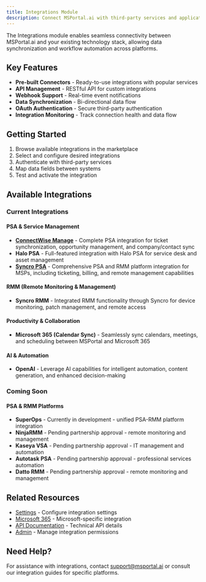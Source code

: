 ```yaml
---
title: Integrations Module
description: Connect MSPortal.ai with third-party services and applications
---
```


The Integrations module enables seamless connectivity between MSPortal.ai and your existing technology stack, allowing data synchronization and workflow automation across platforms.

## Key Features

- **Pre-built Connectors** - Ready-to-use integrations with popular services
- **API Management** - RESTful API for custom integrations
- **Webhook Support** - Real-time event notifications
- **Data Synchronization** - Bi-directional data flow
- **OAuth Authentication** - Secure third-party authentication
- **Integration Monitoring** - Track connection health and data flow

## Getting Started

1. Browse available integrations in the marketplace
2. Select and configure desired integrations
3. Authenticate with third-party services
4. Map data fields between systems
5. Test and activate the integration

## Available Integrations

### Current Integrations

#### PSA & Service Management
- **[ConnectWise Manage](enable-connectwise-integration)** - Complete PSA integration for ticket synchronization, opportunity management, and company/contact sync
- **Halo PSA** - Full-featured integration with Halo PSA for service desk and asset management
- **[Syncro PSA](enable-syncro-integration)** - Comprehensive PSA and RMM platform integration for MSPs, including ticketing, billing, and remote management capabilities

#### RMM (Remote Monitoring & Management)
- **Syncro RMM** - Integrated RMM functionality through Syncro for device monitoring, patch management, and remote access

#### Productivity & Collaboration  
- **Microsoft 365 (Calendar Sync)** - Seamlessly sync calendars, meetings, and scheduling between MSPortal and Microsoft 365

#### AI & Automation
- **OpenAI** - Leverage AI capabilities for intelligent automation, content generation, and enhanced decision-making

### Coming Soon

#### PSA & RMM Platforms
- **SuperOps** - Currently in development - unified PSA-RMM platform integration
- **NinjaRMM** - Pending partnership approval - remote monitoring and management
- **Kaseya VSA** - Pending partnership approval - IT management and automation
- **Autotask PSA** - Pending partnership approval - professional services automation
- **Datto RMM** - Pending partnership approval - remote monitoring and management


## Related Resources

- [Settings](../settings/index) - Configure integration settings
- [Microsoft 365](../microsoft-365/index) - Microsoft-specific integration
- [API Documentation](/api-reference/introduction) - Technical API details
- [Admin](../admin/index) - Manage integration permissions

## Need Help?

For assistance with integrations, contact support@msportal.ai or consult our integration guides for specific platforms.